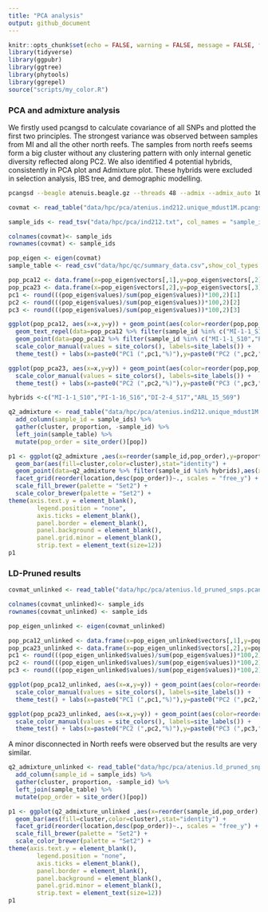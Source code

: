 ```yaml
---
title: "PCA analysis"
output: github_document
---
```


```r
knitr::opts_chunk$set(echo = FALSE, warning = FALSE, message = FALSE, fig.retina = 2)
library(tidyverse)
library(ggpubr)
library(ggtree)
library(phytools)
library(ggrepel)
source("scripts/my_color.R")
```


### PCA and admixture analysis

We firstly used pcangsd to calculate covariance of all SNPs and plotted the first two principles. The strongest variance was observed between samples from MI and all the other north reefs. The samples from north reefs seems form a big cluster without any clustering pattern with only internal genetic diversity reflected along PC2. We also identified 4 potential hybrids, consistently in PCA plot and Admixture plot. These hybrids were excluded in selection analysis, IBS tree, and demographic modelling.

```bash
pcangsd --beagle atenuis.beagle.gz --threads 48 --admix --admix_auto 10000 --out atenuis.pcangsd
```

```r
covmat <- read_table("data/hpc/pca/atenius.ind212.unique_mdust1M.pcangsd.cov",col_names = F) %>% as.matrix()

sample_ids <- read_tsv("data/hpc/pca/ind212.txt", col_names = "sample_id",show_col_types = FALSE) %>% pull(sample_id)

colnames(covmat)<- sample_ids
rownames(covmat) <- sample_ids

pop_eigen <- eigen(covmat)
sample_table <- read_csv("data/hpc/qc/summary_data.csv",show_col_types = FALSE) %>% select(sample_id,pop,location,reef)

pop_pca12 <- data.frame(x=pop_eigen$vectors[,1],y=pop_eigen$vectors[,2],sample_id = sample_ids) %>% left_join(sample_table) %>% mutate(pop_order=site_order()[pop])
pop_pca23 <- data.frame(x=pop_eigen$vectors[,2],y=pop_eigen$vectors[,3],sample_id = sample_ids) %>% left_join(sample_table) %>% mutate(pop_order=site_order()[pop])
pc1 <- round(((pop_eigen$values)/sum(pop_eigen$values))*100,2)[1]
pc2 <- round(((pop_eigen$values)/sum(pop_eigen$values))*100,2)[2]
pc3 <- round(((pop_eigen$values)/sum(pop_eigen$values))*100,2)[3]

ggplot(pop_pca12, aes(x=x,y=y)) + geom_point(aes(color=reorder(pop,pop_order),shape=reef),size=2)+ 
  geom_text_repel(data=pop_pca12 %>% filter(sample_id %in% c("MI-1-1_S10","PI-1-16_S16","DI-2-4_S17","ARL_15_S69")),aes(x=x,y=y,label=sample_id),size=2,hjust=2,vjust=1) + 
  geom_point(data=pop_pca12 %>% filter(sample_id %in% c("MI-1-1_S10","PI-1-16_S16","DI-2-4_S17","ARL_15_S69")),aes(x=x,y=y),size=.8,color="black") +
  scale_color_manual(values = site_colors(), labels=site_labels()) + 
  theme_test() + labs(x=paste0("PC1 (",pc1,"%)"),y=paste0("PC2 (",pc2,"%)"), shape="Location", color="Reef")

ggplot(pop_pca23, aes(x=x,y=y)) + geom_point(aes(color=reorder(pop,pop_order),shape=reef),size=2)+
  scale_color_manual(values = site_colors(), labels=site_labels()) + 
  theme_test() + labs(x=paste0("PC2 (",pc2,"%)"),y=paste0("PC3 (",pc3,"%)"), shape="Location", color="Reef")

hybrids <-c("MI-1-1_S10","PI-1-16_S16","DI-2-4_S17","ARL_15_S69")
```

```r
q2_admixture <- read_table("data/hpc/pca/atenius.ind212.unique_mdust1M.pcangsd.admix.2.Q", col_names = c("X2","X1")) %>%
  add_column(sample_id = sample_ids) %>% 
  gather(cluster, proportion, -sample_id) %>% 
  left_join(sample_table) %>% 
  mutate(pop_order = site_order()[pop])

p1 <- ggplot(q2_admixture ,aes(x=reorder(sample_id,pop_order),y=proportion)) + 
  geom_bar(aes(fill=cluster,color=cluster),stat="identity") + 
  geom_point(data=q2_admixture %>% filter(sample_id %in% hybrids),aes(x=reorder(sample_id,pop_order)),y=1,shape=8) + 
  facet_grid(reorder(location,desc(pop_order))~., scales = "free_y") + coord_flip() + theme_pubclean() + labs(x="",y="Proportion (K=2)") + 
  scale_fill_brewer(palette = "Set2") + 
  scale_color_brewer(palette = "Set2") + 
theme(axis.text.y = element_blank(),
        legend.position = "none", 
        axis.ticks = element_blank(),
        panel.border = element_blank(), 
        panel.background = element_blank(),
        panel.grid.minor = element_blank(),
        strip.text = element_text(size=12))
p1
```


### LD-Pruned results

```r
covmat_unlinked <- read_table("data/hpc/pca/atenius.ld_pruned_snps.pcangsd.cov",col_names = F) %>% as.matrix()

colnames(covmat_unlinked)<- sample_ids
rownames(covmat_unlinked) <- sample_ids

pop_eigen_unlinked <- eigen(covmat_unlinked)

pop_pca12_unlinked <- data.frame(x=pop_eigen_unlinked$vectors[,1],y=pop_eigen_unlinked$vectors[,2],sample_id = sample_ids) %>% left_join(sample_table) %>% mutate(pop_order=site_order()[pop])
pop_pca23_unlinked <- data.frame(x=pop_eigen_unlinked$vectors[,2],y=pop_eigen_unlinked$vectors[,3],sample_id = sample_ids) %>% left_join(sample_table) %>% mutate(pop_order=site_order()[pop])
pc1 <- round(((pop_eigen_unlinked$values)/sum(pop_eigen$values))*100,2)[1]
pc2 <- round(((pop_eigen_unlinked$values)/sum(pop_eigen$values))*100,2)[2]
pc3 <- round(((pop_eigen_unlinked$values)/sum(pop_eigen$values))*100,2)[3]

ggplot(pop_pca12_unlinked, aes(x=x,y=y)) + geom_point(aes(color=reorder(pop,pop_order),shape=reef),size=2)+
  scale_color_manual(values = site_colors(), labels=site_labels()) + 
  theme_test() + labs(x=paste0("PC1 (",pc1,"%)"),y=paste0("PC2 (",pc2,"%)"), shape="Location", color="Reef")

ggplot(pop_pca23_unlinked, aes(x=x,y=y)) + geom_point(aes(color=reorder(pop,pop_order),shape=reef),size=2)+
  scale_color_manual(values = site_colors(), labels=site_labels()) + 
  theme_test() + labs(x=paste0("PC2 (",pc2,"%)"),y=paste0("PC3 (",pc3,"%)"), shape="Location", color="Reef")
```
A minor disconnected in North reefs were observed but the results are very similar.


```r
q2_admixture_unlinked <- read_table("data/hpc/pca/atenius.ld_pruned_snps.pcangsd.admix.2.Q", col_names = c("X2","X1")) %>%
  add_column(sample_id = sample_ids) %>% 
  gather(cluster, proportion, -sample_id) %>% 
  left_join(sample_table) %>% 
  mutate(pop_order = site_order()[pop])

p1 <- ggplot(q2_admixture_unlinked ,aes(x=reorder(sample_id,pop_order),y=proportion)) + 
  geom_bar(aes(fill=cluster,color=cluster),stat="identity") + 
  facet_grid(reorder(location,desc(pop_order))~., scales = "free_y") + coord_flip() + theme_pubclean() + labs(x="",y="Proportion (K=2)") + 
  scale_fill_brewer(palette = "Set2") + 
  scale_color_brewer(palette = "Set2") + 
theme(axis.text.y = element_blank(),
        legend.position = "none", 
        axis.ticks = element_blank(),
        panel.border = element_blank(), 
        panel.background = element_blank(),
        panel.grid.minor = element_blank(),
        strip.text = element_text(size=12))
p1
```
